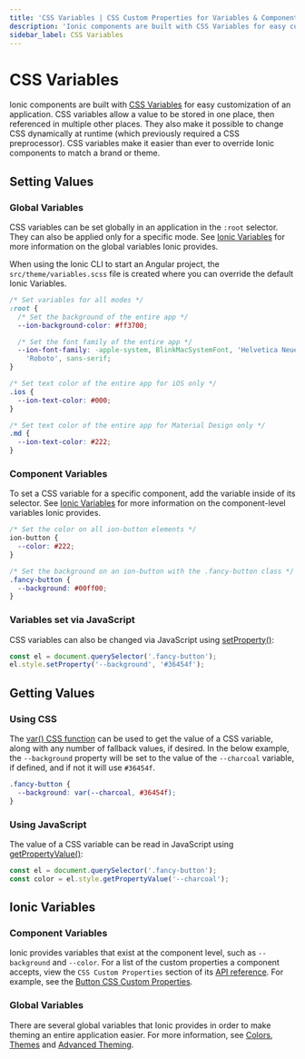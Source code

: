 ```yaml
---
title: 'CSS Variables | CSS Custom Properties for Variables & Components'
description: 'Ionic components are built with CSS Variables for easy custom app properties. They allow a value to be stored in one place, then referenced in multiple places.'
sidebar_label: CSS Variables
---
```


# CSS Variables

Ionic components are built with <a href="https://developer.mozilla.org/en-US/docs/Web/CSS/Using_CSS_variables" target="_blank">CSS Variables</a> for easy customization of an application. CSS variables allow a value to be stored in one place, then referenced in multiple other places. They also make it possible to change CSS dynamically at runtime (which previously required a CSS preprocessor). CSS variables make it easier than ever to override Ionic components to match a brand or theme.

## Setting Values

### Global Variables

CSS variables can be set globally in an application in the `:root` selector. They can also be applied only for a specific mode. See [Ionic Variables](#ionic-variables) for more information on the global variables Ionic provides.

When using the Ionic CLI to start an Angular project, the `src/theme/variables.scss` file is created where you can override the default Ionic Variables.

```css
/* Set variables for all modes */
:root {
  /* Set the background of the entire app */
  --ion-background-color: #ff3700;

  /* Set the font family of the entire app */
  --ion-font-family: -apple-system, BlinkMacSystemFont, 'Helvetica Neue',
    'Roboto', sans-serif;
}

/* Set text color of the entire app for iOS only */
.ios {
  --ion-text-color: #000;
}

/* Set text color of the entire app for Material Design only */
.md {
  --ion-text-color: #222;
}
```

### Component Variables

To set a CSS variable for a specific component, add the variable inside of its selector. See [Ionic Variables](#ionic-variables) for more information on the component-level variables Ionic provides.

```css
/* Set the color on all ion-button elements */
ion-button {
  --color: #222;
}

/* Set the background on an ion-button with the .fancy-button class */
.fancy-button {
  --background: #00ff00;
}
```

### Variables set via JavaScript

CSS variables can also be changed via JavaScript using [setProperty()](https://developer.mozilla.org/en-US/docs/Web/API/CSSStyleDeclaration/setProperty):

```js
const el = document.querySelector('.fancy-button');
el.style.setProperty('--background', '#36454f');
```

## Getting Values

### Using CSS

The [var() CSS function](https://developer.mozilla.org/en-US/docs/Web/CSS/var) can be used to get the value of a CSS variable, along with any number of fallback values, if desired. In the below example, the `--background` property will be set to the value of the `--charcoal` variable, if defined, and if not it will use `#36454f`.

```css
.fancy-button {
  --background: var(--charcoal, #36454f);
}
```

### Using JavaScript

The value of a CSS variable can be read in JavaScript using [getPropertyValue()](https://developer.mozilla.org/en-US/docs/Web/API/CSSStyleDeclaration/getPropertyValue):

```js
const el = document.querySelector('.fancy-button');
const color = el.style.getPropertyValue('--charcoal');
```

## Ionic Variables

### Component Variables

Ionic provides variables that exist at the component level, such as `--background` and `--color`. For a list of the custom properties a component accepts, view the `CSS Custom Properties` section of its [API reference](../api.md). For example, see the [Button CSS Custom Properties](../api/button.md#css-custom-properties).

### Global Variables

There are several global variables that Ionic provides in order to make theming an entire application easier. For more information, see [Colors](colors.md), [Themes](themes.md) and [Advanced Theming](advanced.md).
